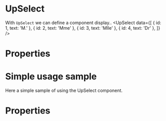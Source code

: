 

<Meta title="Docs|Inputs/UpSelect" component={UpSelect} />

# UpSelect

With `UpSelect` we can define a component display..
<Preview title="UpSelect">
    <UpSelect data={[
                { id: 1, text: 'M.' },
                { id: 2, text: 'Mme' },
                { id: 3, text: 'Mlle' },
                { id: 4, text: 'Dr' },
            ]} />
</Preview>

# Properties

<Props of={UpSelect}  />

# Simple usage sample 

Here a simple sample of using the UpSelect component.

<Preview title="Simple usage of UpSelect">
    <General />
</Preview>

# Properties

<CustomTableComponent />
